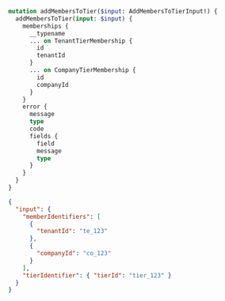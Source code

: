 ```graphql Query
mutation addMembersToTier($input: AddMembersToTierInput!) {
  addMembersToTier(input: $input) {
    memberships {
      __typename
      ... on TenantTierMembership {
        id
        tenantId
      }
      ... on CompanyTierMembership {
        id
        companyId
      }
    }
    error {
      message
      type
      code
      fields {
        field
        message
        type
      }
    }
  }
}
```

```json Variables
{
  "input": {
    "memberIdentifiers": [
      {
        "tenantId": "te_123"
      },
      {
        "companyId": "co_123"
      }
    ],
    "tierIdentifier": { "tierId": "tier_123" }
  }
}
```
